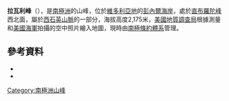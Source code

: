 {{coord|72|4|S|164|56|E|source:GNIS|display=title}}

'''拉瓦利峰'''（{{lang-en|Lavallee Peak}}），是[[南極洲|南極洲]]的山峰，位於[[維多利亞地|維多利亞地]]的[[彭內爾海岸|彭內爾海岸]]，處於[[直布羅陀峰|直布羅陀峰]]西北面，屬於[[西石英山脈|西石英山脈]]的一部分，海拔高度2,175米，[[美國地質調查局|美國地質調查局]]根據測量和[[美國海軍|美國海軍]]拍攝的空中照片繪入地圖，現時由[[南極條約體系|南極條約體系]]管理。

==參考資料==
*{{cite gnis | type = antarid | id = 8595| name = Lavallee Peak | accessdate = 2013-06-04}}
*{{usgs-gazetteer|id=8595}}

{{Antarctica-geo-stub}}
[[Category:南極洲山峰|Category:南極洲山峰]]